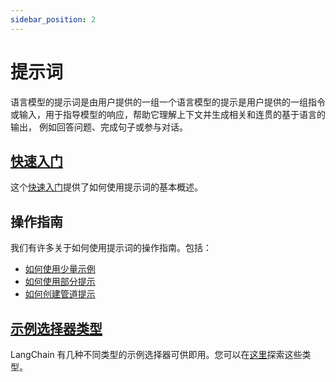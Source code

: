 ```yaml
---
sidebar_position: 2
---
```

# 提示词

语言模型的提示词是由用户提供的一组一个语言模型的提示是用户提供的一组指令或输入，用于指导模型的响应，帮助它理解上下文并生成相关和连贯的基于语言的输出，
例如回答问题、完成句子或参与对话。


## [快速入门](/docs/modules/model_io/prompts/quick_start)

这个[快速入门](/docs/modules/model_io/prompts/quick_start)提供了如何使用提示词的基本概述。

## 操作指南

我们有许多关于如何使用提示词的操作指南。包括：

- [如何使用少量示例](/docs/modules/model_io/prompts/few_shot)
- [如何使用部分提示](/docs/modules/model_io/prompts/partial)
- [如何创建管道提示](/docs/modules/model_io/prompts/pipeline)

## [示例选择器类型](/docs/modules/model_io/prompts/example_selector_types)

LangChain 有几种不同类型的示例选择器可供即用。您可以在[这里](/docs/modules/model_io/prompts/example_selector_types)探索这些类型。

